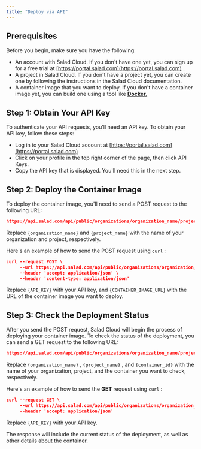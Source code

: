 ```yaml
---
title: "Deploy via API"
---
```

## **Prerequisites**

Before you begin, make sure you have the following:

- An account with Salad Cloud. If you don't have one yet, you can sign up for a free trial at [https://portal.salad.com](https://portal.salad.com) .
- A project in Salad Cloud. If you don't have a project yet, you can create one by following the instructions in the Salad Cloud documentation.
- A container image that you want to deploy. If you don't have a container image yet, you can build one using a tool like **[Docker.](https://www.docker.com/)**

## **Step 1: Obtain Your API Key**

To authenticate your API requests, you'll need an API key. To obtain your API key, follow these steps:

- Log in to your Salad Cloud account at [https://portal.salad.com](https://portal.salad.com)
- Click on your profile in the top right corner of the page, then click API Keys.
- Copy the API key that is displayed. You'll need this in the next step. 

## **Step 2: Deploy the Container Image**

To deploy the container image, you'll need to send a POST request to the following URL:

```json
https://api.salad.com/api/public/organizations/organization_name/projects/project_name/containers \
```

Replace `{organization_name}` and `{project_name}` with the name of your organization and project, respectively.

Here's an example of how to send the POST request using `curl` :

```json
curl --request POST \
     --url https://api.salad.com/api/public/organizations/organization_name/projects/project_name/containers \
     --header 'accept: application/json' \
     --header 'content-type: application/json'
```

Replace `{API_KEY}` with your API key, and `{CONTAINER_IMAGE_URL}` with the URL of the container image you want to deploy.

## **Step 3: Check the Deployment Status**

After you send the POST request, Salad Cloud will begin the process of deploying your container image. To check the status of the deployment, you can send a GET request to the following URL:

```json
https://api.salad.com/api/public/organizations/organization_name/projects/project_name/containers/container_group_name \
```

Replace `{organization_name}` , `{project_name}` , and `{container_id}` with the name of your organization, project, and the container you want to check, respectively.

Here's an example of how to send the **GET** request using `curl` :

```json
curl --request GET \
     --url https://api.salad.com/api/public/organizations/organization_name/projects/project_name/containers/container_group_name \
     --header 'accept: application/json'
```

Replace `{API_KEY}` with your API key.

The response will include the current status of the deployment, as well as other details about the container.
